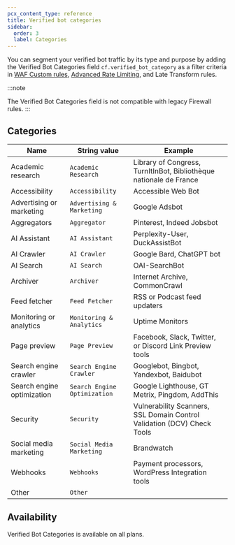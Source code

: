 ```yaml
---
pcx_content_type: reference
title: Verified bot categories
sidebar:
  order: 3
  label: Categories
---
```


You can segment your verified bot traffic by its type and purpose by adding the Verified Bot Categories field `cf.verified_bot_category` as a filter criteria in [WAF Custom rules](/waf/custom-rules/), [Advanced Rate Limiting](/waf/rate-limiting-rules/), and Late Transform rules.

:::note

The Verified Bot Categories field is not compatible with legacy Firewall rules.
:::

## Categories

| Name                       | String value                 | Example                                                                 |
| -------------------------- | ---------------------------- | ----------------------------------------------------------------------- |
| Academic research          | `Academic Research`          | Library of Congress, TurnItInBot, Bibliothèque nationale de France      |
| Accessibility              | `Accessibility`              | Accessible Web Bot                                                      |
| Advertising or marketing   | `Advertising & Marketing`    | Google Adsbot                                                           |
| Aggregators                | `Aggregator`                 | Pinterest, Indeed Jobsbot                                               |
| AI Assistant               | `AI Assistant`               | Perplexity-User, DuckAssistBot                                          |
| AI Crawler                 | `AI Crawler`                 | Google Bard, ChatGPT bot                                                |
| AI Search                  | `AI Search`                  | OAI-SearchBot                                                           |
| Archiver                   | `Archiver`                   | Internet Archive, CommonCrawl                                           |
| Feed fetcher               | `Feed Fetcher`               | RSS or Podcast feed updaters                                            |
| Monitoring or analytics    | `Monitoring & Analytics`     | Uptime Monitors                                                         |
| Page preview               | `Page Preview`               | Facebook, Slack, Twitter, or Discord Link Preview tools                 |
| Search engine crawler      | `Search Engine Crawler`      | Googlebot, Bingbot, Yandexbot, Baidubot                                 |
| Search engine optimization | `Search Engine Optimization` | Google Lighthouse, GT Metrix, Pingdom, AddThis                          |
| Security                   | `Security`                   | Vulnerability Scanners, SSL Domain Control Validation (DCV) Check Tools |
| Social media marketing     | `Social Media Marketing`     | Brandwatch                                                              |
| Webhooks                   | `Webhooks`                   | Payment processors, WordPress Integration tools                         |
| Other                      | `Other`                      |                                                                         |

## Availability

Verified Bot Categories is available on all plans.
